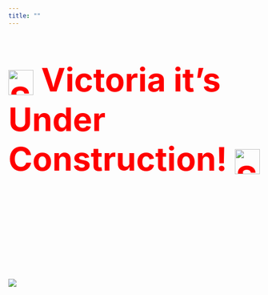 ```yaml
---
title: ""
---
```



<p style="font-size: 65px; font-weight: bold; color: #FF0000;margin-bottom: 200px;">
  <img src="emergency-icon.png" alt="Siren Before" style="vertical-align: middle; width: 50px; height: 50px;" />
  Victoria it's Under Construction!
  <img src="emergency-icon.png" alt="Siren After" style="vertical-align: middle; width: 50px; height: 50px;" />
</p>


![](SEL_logo.png)




